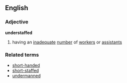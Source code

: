 ==English==
===Adjective===
'''understaffed'''
#having an [[inadequate]] [[number]] of [[worker]]s or [[assistant]]s
===Related terms===
*[[short-handed]]
*[[short-staffed]]
*[[undermanned]]